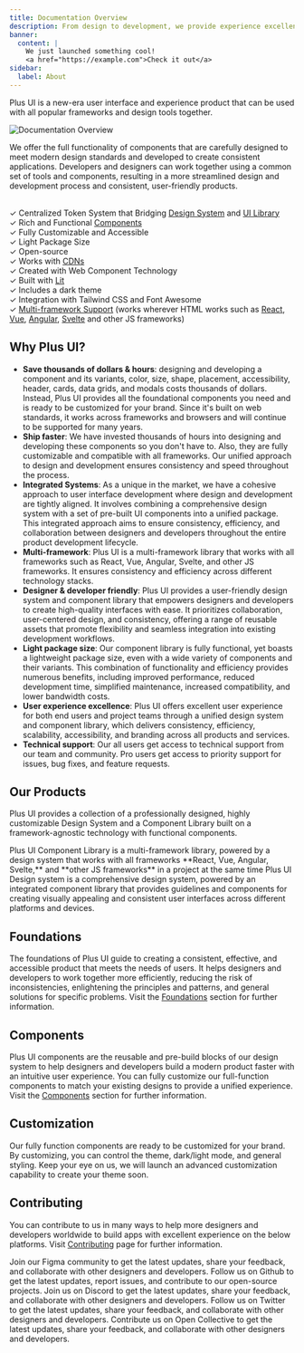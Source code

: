 ```yaml
---
title: Documentation Overview
description: From design to development, we provide experience excellence
banner:
  content: |
    We just launched something cool!
    <a href="https://example.com">Check it out</a>
sidebar:
  label: About
---
```


Plus UI is a new-era user interface and experience product that can be used with all popular frameworks and design tools together.

![Documentation Overview](../../../assets/documentation-overview/hero.png)

We offer the full functionality of components that are carefully designed to meet modern design standards and developed to create consistent applications. Developers and designers can work together using a common set of tools and components, resulting in a more streamlined design and development process and consistent, user-friendly products.


<br /> ✓ Centralized Token System that Bridging [Design System](https://www.figma.com/community/file/1310670219738074447/plus-ui-design-system) and [UI Library](/ui-library/overview)
<br /> ✓ Rich and Functional [Components](/getting-started/component-list-and-plans)
<br /> ✓ Fully Customizable and Accessible
<br /> ✓ Light Package Size
<br /> ✓ Open-source
<br /> ✓ Works with [CDNs](/ui-library/overview)
<br /> ✓ Created with Web Component Technology
<br /> ✓ Built with [Lit](https://lit.dev/)
<br /> ✓ Includes a dark theme
<br /> ✓ Integration with Tailwind CSS and Font Awesome
<br /> ✓ [Multi-framework Support](/ui-library/installation) (works wherever HTML works such as [React](/ui-library/installation/react), [Vue](/ui-library/installation/vue), [Angular](/ui-library/installation/angular), [Svelte](/ui-library/installation/svelte) and other JS frameworks)

## Why Plus UI?
- **Save thousands of dollars & hours**: designing and developing a component and its variants, color, size, shape, placement, accessibility, header, cards, data grids, and modals costs thousands of dollars. Instead, Plus UI provides all the foundational components you need and is ready to be customized for your brand. Since it's built on web standards, it works across frameworks and browsers and will continue to be supported for many years. 
- **Ship faster**: We have invested thousands of hours into designing and developing these components so you don't have to. Also, they are fully customizable and compatible with all frameworks. Our unified approach to design and development ensures consistency and speed throughout the process.
- **Integrated Systems**: As a unique in the market, we have a cohesive approach to user interface development where design and development are tightly aligned. It involves combining a comprehensive design system with a set of pre-built UI components into a unified package. This integrated approach aims to ensure consistency, efficiency, and collaboration between designers and developers throughout the entire product development lifecycle.
- **Multi-framework**: Plus UI is a multi-framework library that works with all frameworks such as React, Vue, Angular, Svelte, and other JS frameworks. It ensures consistency and efficiency across different technology stacks.
- **Designer & developer friendly**: Plus UI provides a user-friendly design system and component library that empowers designers and developers to create high-quality interfaces with ease. It prioritizes collaboration, user-centered design, and consistency, offering a range of reusable assets that promote flexibility and seamless integration into existing development workflows.
- **Light package size**: Our component library is fully functional, yet boasts a lightweight package size, even with a wide variety of components and their variants. This combination of functionality and efficiency provides numerous benefits, including improved performance, reduced development time, simplified maintenance, increased compatibility, and lower bandwidth costs.
- **User experience excellence**: Plus UI offers excellent user experience for both end users and project teams through a unified design system and component library, which delivers consistency, efficiency, scalability, accessibility, and branding across all products and services.
- **Technical support**: Our all users get access to technical support from our team and community. Pro users get access to priority support for issues, bug fixes, and feature requests.

## Our Products
Plus UI provides a collection of a professionally designed, highly customizable Design System and a Component Library built on a framework-agnostic technology with functional components.

<CardGrid>
  <Card title="UI Library" icon="open-book">
    Plus UI Component Library is a multi-framework library, powered by a design system that works with all frameworks **React, Vue, Angular, Svelte,** and **other JS frameworks** in a project at the same time
  </Card>
  <Card title="Design System" icon="information">
    Plus UI Design system is a comprehensive design system, powered by an integrated component library that provides guidelines and components for creating visually appealing and consistent user interfaces across different platforms and devices.
  </Card>
</CardGrid>

## Foundations
The foundations of Plus UI guide to creating a consistent, effective, and accessible product that meets the needs of users. It helps designers and developers to work together more efficiently, reducing the risk of inconsistencies, enlightening the principles and patterns, and general solutions for specific problems. Visit the [Foundations](/foundations/overview) section for further information.

## Components
Plus UI components are the reusable and pre-build blocks of our design system to help designers and developers build a modern product faster with an intuitive user experience. You can fully customize our full-function components to match your existing designs to provide a unified experience. Visit the [Components](/components/overview) section for further information.

## Customization
Our fully function components are ready to be customized for your brand. By customizing, you can control the theme, dark/light mode, and general styling. Keep your eye on us, we will launch an advanced customization capability to create your theme soon.

##  Contributing
You can contribute to us in many ways to help more designers and developers worldwide to build apps with excellent experience on the below platforms. Visit [Contributing](/getting-started/contributing) page for further information.

<CardGrid>
  <Card title="Join our Figma Community" icon="heart" href="https://www.figma.com/@plusui">
    Join our Figma community to get the latest updates, share your feedback, and collaborate with other designers and developers.
  </Card>
  <Card title="Follow us on Github" icon="github" href="https://github.com/plus-ui">
    Follow us on Github to get the latest updates, report issues, and contribute to our open-source projects.
  </Card>
  <Card title="Join us on Discord" icon="discord" href="https://discord.gg/QhXfSnze">
    Join us on Discord to get the latest updates, share your feedback, and collaborate with other designers and developers.
  </Card>
  <Card title="Follow us on Twitter" icon="twitter" href="https://twitter.com/PlusUI_Official">
    Follow us on Twitter to get the latest updates, share your feedback, and collaborate with other designers and developers.
  </Card>
  <Card title="Contribute us on Open Collective" icon="openCollective" href="https://opencollective.com/plus-ui">
    Contribute us on Open Collective to get the latest updates, share your feedback, and collaborate with other designers and developers.
  </Card>
</CardGrid>